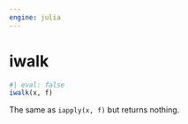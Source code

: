 ```yaml
---
engine: julia
---
```


# iwalk {#sec-doc}
    

::: {.callout-note appearance="simple" title="docblock" collapse=false}    


```julia
#| eval: false
iwalk(x, f)

```

The same as `iapply(x, f)` but returns nothing.
 


:::
    


